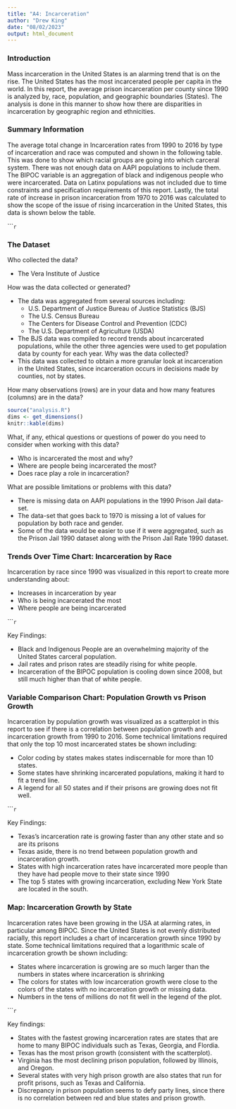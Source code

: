 ```yaml
---
title: "A4: Incarceration"
author: "Drew King"
date: "08/02/2023"
output: html_document
---
```


### Introduction

Mass incarceration in the United States is an alarming trend that is on the rise. The United States has the most incarcerated people per capita in the world. In this report, the average prison incarceration per county since 1990 is analyzed by, race, population, and geographic boundaries (States). The analysis is done in this manner to show how there are disparities in incarceration by geographic region and ethnicities.

### Summary Information

The average total change in Incarceration rates from 1990 to 2016 by type of incarceration and race was computed and shown in the following table. This was done to show which racial groups are going into which carceral system. There was not enough data on AAPI populations to include them. The BIPOC variable is an aggregation of black and indigenous people who were incarcerated. Data on Latinx populations was not included due to time constraints and specification requirements of this report. Lastly, the total rate of increase in prison incarceration from 1970 to 2016 was calculated to show the scope of the issue of rising incarceration in the United States, this data is shown below the table.

``````r
```

### The Dataset

Who collected the data?

* The Vera Institute of Justice

How was the data collected or generated?

* The data was aggregated from several sources including:
  * U.S. Department of Justice Bureau of Justice Statistics (BJS)
  * The U.S. Census Bureau
  * The Centers for Disease Control and Prevention (CDC)
  * The U.S. Department of Agriculture (USDA)
* The BJS data was compiled to record trends about incarcerated populations, while the other three agencies were used to get population data by county for each year.
Why was the data collected?  
* This data was collected to obtain a more granular look at incarceration in the United States, since incarceration occurs in decisions made by counties, not by states.

How many observations (rows) are in your data and how many features (columns) are in the data?  
```r
source("analysis.R")
dims <- get_dimensions()
knitr::kable(dims)
```
What, if any, ethical questions or questions of power do you need to consider when working with this data?

* Who is incarcerated the most and why?
* Where are people being incarcerated the most?
* Does race play a role in incarceration?

What are possible limitations or problems with this data?

* There is missing data on AAPI populations in the 1990 Prison Jail data-set.
* The data-set that goes back to 1970 is missing a lot of values for population by both race and gender.
* Some of the data would be easier to use if it were aggregated, such as the Prison Jail 1990 dataset along with the Prison Jail Rate 1990 dataset.

### Trends Over Time Chart: Incarceration by Race

Incarceration by race since 1990 was visualized in this report to create more understanding about:

* Increases in incarceration by year
* Who is being incarcerated the most
* Where people are being incarcerated

``````r
```

Key Findings:

* Black and Indigenous People are an overwhelming majority of the United States carceral population.
* Jail rates and prison rates are steadily rising for white people.
* Incarceration of the BIPOC population is cooling down since 2008, but still much higher than that of white people.

### Variable Comparison Chart: Population Growth vs Prison Growth

Incarceration by population growth was visualized as a scatterplot in this report to see if there is a correlation between population growth and incarceration growth from 1990 to 2016. Some technical limitations required that only the top 10 most incarcerated states be shown including:

* Color coding by states makes states indiscernable for more than 10 states.
* Some states have shrinking incarcerated populations, making it hard to fit a trend line.
* A legend for all 50 states and if their prisons are growing does not fit well.

``````r
```

Key Findings:

* Texas's incarceration rate is growing faster than any other state and so are its prisons
* Texas aside, there is no trend between population growth and incarceration growth.
* States with high incarceration rates have incarcerated more people than they have had people move to their state since 1990
* The top 5 states with growing incarceration, excluding New York State are located in the south.

### Map: Incarceration Growth by State

Incarceration rates have been growing in the USA at alarming rates, in particular among BIPOC. Since the United States is not evenly distributed racially, this report includes a chart of incarceration growth since 1990 by state. Some technical limitations required that a logarithmic scale of incarceration growth be shown including:

* States where incarceration is growing are so much larger than the numbers in states where incarceration is shrinking
* The colors for states with low incarceration growth were close to the colors of the states with no incarceration growth or missing data.
* Numbers in the tens of millions do not fit well in the legend of the plot.

``````r
```

Key findings:

* States with the fastest growing incarceration rates are states that are home to many BIPOC individuals such as Texas, Georgia, and Flordia.
* Texas has the most prison growth (consistent with the scatterplot).
* Virginia has the most declining prison population, followed by Illinois, and Oregon.
* Several states with very high prison growth are also states that run for profit prisons, such as Texas and California.
* Discrepancy in prison population seems to defy party lines, since there is no correlation between red and blue states and prison growth.
